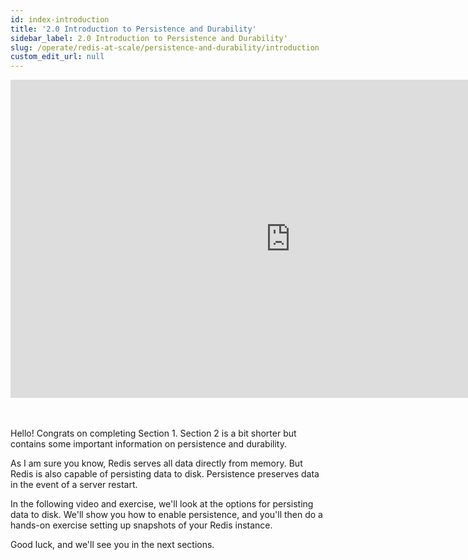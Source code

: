 ```yaml
---
id: index-introduction
title: '2.0 Introduction to Persistence and Durability'
sidebar_label: 2.0 Introduction to Persistence and Durability'
slug: /operate/redis-at-scale/persistence-and-durability/introduction
custom_edit_url: null
---
```



<div align="center">
<iframe width="896" height="509" src="https://www.youtube.com/embed/FzXp4CkxgzU" title="YouTube video player" frameborder="0" allow="accelerometer; autoplay; clipboard-write; encrypted-media; gyroscope; picture-in-picture" allowfullscreen></iframe>
</div>
<br />
<br />
<p>Hello! Congrats on completing Section 1. Section 2 is a bit shorter but contains some important information on persistence and durability.</p>

As I am sure you know, Redis serves all data directly from memory. But Redis is also capable of persisting data to disk. Persistence preserves data in the event of a server restart.

In the following video and exercise, we'll look at the options for persisting data to disk. We'll show you how to enable persistence, and you'll then do a hands-on exercise setting up snapshots of your Redis instance.

Good luck, and we'll see you in the next sections.
